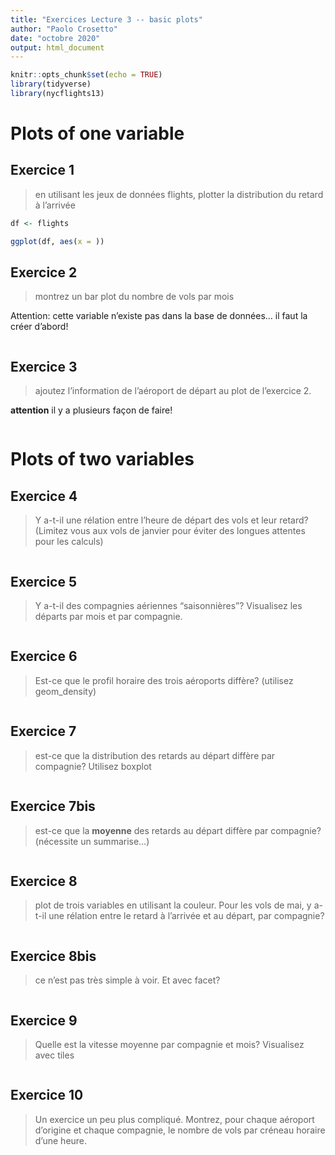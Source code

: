 ```yaml
---
title: "Exercices Lecture 3 -- basic plots"
author: "Paolo Crosetto"
date: "octobre 2020"
output: html_document
---
```


```r
knitr::opts_chunk$set(echo = TRUE)
library(tidyverse)
library(nycflights13)
```


# Plots of one variable

## Exercice 1

> en utilisant les jeux de données flights, plotter la distribution du retard à l'arrivée

```r
df <- flights

ggplot(df, aes(x = ))

```


## Exercice 2

> montrez un bar plot du nombre de vols par mois

Attention: cette variable n'existe pas dans la base de données... il faut la créer d'abord!


```r

  
```


## Exercice 3

> ajoutez l'information de l'aéroport de départ au plot de l'exercice 2. 

**attention** il y a plusieurs façon de faire!

```r


```


# Plots of two variables

## Exercice 4

> Y a-t-il une rélation entre l'heure de départ des vols et leur retard? (Limitez vous aux vols de janvier pour éviter des longues attentes pour les calculs)

```r

```


## Exercice 5

> Y a-t-il des compagnies aériennes "saisonnières"? Visualisez les départs par mois et par compagnie. 

```r

```

## Exercice 6

> Est-ce que le profil horaire des trois aéroports diffère? (utilisez geom_density)

```r

```



## Exercice 7

> est-ce que la distribution des retards au départ diffère par compagnie? Utilisez boxplot

```r

```


## Exercice 7bis

> est-ce que la **moyenne** des retards au départ diffère par compagnie? (nécessite un summarise...)

```r

```



## Exercice 8

> plot de trois variables en utilisant la couleur. Pour les vols de mai, y a-t-il une rélation entre le retard à l'arrivée et au départ, par compagnie?

```r

  
```



## Exercice 8bis

> ce n'est pas très simple à voir. Et avec facet?

```r

```



## Exercice 9

> Quelle est la vitesse moyenne par compagnie et mois? Visualisez avec tiles

```r

  
```


## Exercice 10

> Un exercice un peu plus compliqué. Montrez, pour chaque aéroport d'origine et chaque compagnie, le nombre de vols par créneau horaire d'une heure. 

```r

  
```

